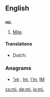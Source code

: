 {{also|Appendix:Variations of "mi"}}
==English==

==={{abbreviation-old}}===
'''mi.'''

# [[mile|Mile]].

====Translations====
{{trans-top|abbreviation of mile}}
* Dutch: {{t+|nl|mi}}
{{trans-mid}}
{{trans-bottom}}

===Anagrams===
* [['im#English|'im]] , [[Im#English|Im]], [[I'm#English|I'm]], [[IM#English|IM]]

[[cs:mi.]]
[[de:mi.]]
[[io:mi.]]